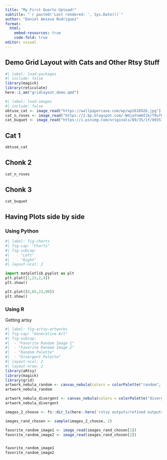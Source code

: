 ```yaml
---
title: "My First Quarto Upload!"
subtitle: "`r paste0('Last rendered: ', Sys.Date())`"
author: "Daniel Amieva Rodriguez"
format: 
  html:
    embed-resources: true
    code-fold: true
editor: visual
---
```


## Demo Grid Layout with Cats and Other Rtsy Stuff

```r
#| label: load-packages
#| include: false
library(magick)
library(reticulate)
here::i_am("gridlayout_demo.qmd")
```

```r
#| label: load-images
#| include: false
obtuse_cat <- image_read("https://wallpapercave.com/wp/wp2618926.jpg")
cat_n_roses <- image_read("https://2.bp.blogspot.com/-WdjaYnmHI1k/T9uf0rOp3gI/AAAAAAAAAEQ/fQ_FjVKRlmA/s1600/Cute-Cats-011.jpg")
cat_buquet <- image_read("https://i.pinimg.com/originals/89/35/1f/89351f7cba1f094ffb8ecd6476a90e7f.jpg")
```

::: {#tab-cats .panel-tabset}
## Cat 1

```r
obtuse_cat
```

## Chonk 2

```r
cat_n_roses
```

## Chonk 3

```r
cat_buquet
```
:::

## Having Plots side by side

### Using Python

```python
#| label: fig-charts
#| fig-cap: "Charts"
#| fig-subcap: 
#|   - "Left"
#|   - "Right"
#| layout-ncol: 2

import matplotlib.pyplot as plt
plt.plot([1,23,2,4])
plt.show()

plt.plot([8,65,23,90])
plt.show()
```

### Using R

Getting artsy

```r
#| label: fig-artsy-artworks
#| fig-cap: "Generative Art"
#| fig-subcap: 
#|  - "Favorite Random Image 1"
#|  - "Favorite Random Image 2"
#|  - "Random Palette"
#|  - "Divergent Palette"
#| layout-ncol: 2
#| layout-nrow: 2
library(aRtsy)
library(magick)
library(grid)
artwork_nebula_random <- canvas_nebula(colors = colorPalette("random", n=8))
artwork_nebula_random

artwork_nebula_divergent <- canvas_nebula(colors = colorPalette("divergent", n=4))
artwork_nebula_divergent

images_2_choose <- fs::dir_ls(here::here('rstsy outputs/refined outputs'))

images_rand_chosen <- sample(images_2_choose, 2)

favorite_random_image1 <- image_read(images_rand_chosen[1])
favorite_random_image2 <- image_read(images_rand_chosen[2])


favorite_random_image1
favorite_random_image2
```
